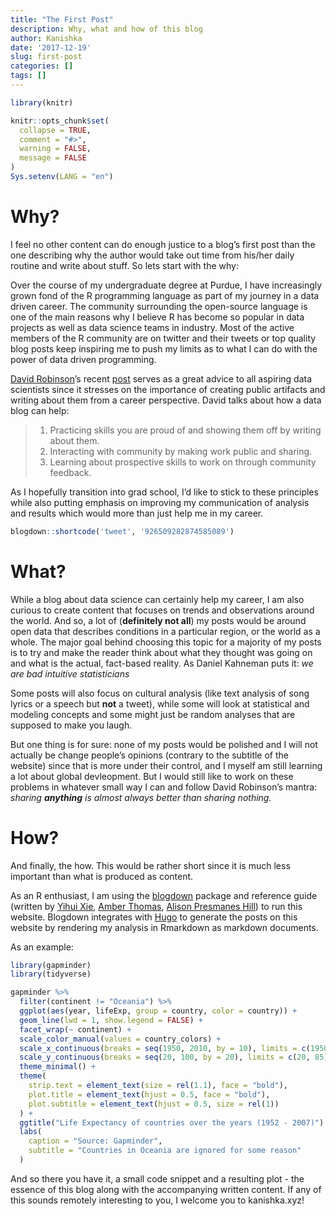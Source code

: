 ```yaml
---
title: "The First Post"
description: Why, what and how of this blog
author: Kanishka
date: '2017-12-19'
slug: first-post
categories: []
tags: []
---
```


```r
library(knitr)

knitr::opts_chunk$set(
  collapse = TRUE,
  comment = "#>",
  warning = FALSE,
  message = FALSE
)
Sys.setenv(LANG = "en")
```

# Why?

I feel no other content can do enough justice to a blog's first post than the one describing why the author would take out time from his/her daily routine and write about stuff. So lets start with the why:

Over the course of my undergraduate degree at Purdue, I have increasingly grown fond of the R programming language as part of my journey in a data driven career. The community surrounding the open-source language is one of the main reasons why I believe R has become so popular in data projects as well as data science teams in industry. Most of the active members of the R community are on twitter and their tweets or top quality blog posts keep inspiring me to push my limits as to what I can do with the power of data driven programming.

[David Robinson](https://twitter.com/drob)'s recent [post](http://varianceexplained.org/r/start-blog/) serves as a great advice to all aspiring data scientists since it stresses on the importance of creating public artifacts and writing about them from a career perspective. David talks about how a data blog can help:

>1. Practicing skills you are proud of and showing them off by writing about them.
2. Interacting with community by making work public and sharing.
3. Learning about prospective skills to work on through community feedback.

As I hopefully transition into grad school, I'd like to stick to these principles while also putting emphasis on improving my communication of analysis and results which would more than just help me in my career.

```r
blogdown::shortcode('tweet', '926509282874585089')
```


# What?

While a blog about data science can certainly help my career, I am also curious to create content that focuses on trends and observations around the world. And so, a lot of (**definitely not all**) my posts would be around open data that describes conditions in a particular region, or the world as a whole. The major goal behind choosing this topic for a majority of my posts is to try and make the reader think about what they thought was going on and what is the actual, fact-based reality. As Daniel Kahneman puts it: *we are bad intuitive statisticians*

Some posts will also focus on cultural analysis (like text analysis of song lyrics or a speech but **not** a tweet), while some will look at statistical and modeling concepts and some might just be random analyses that are supposed to make you laugh.

But one thing is for sure: none of my posts would be polished and I will not actually be change people's opinions (contrary to the subtitle of the website) since that is more under their control, and I myself am still learning a lot about global devleopment. But I would still like to work on these problems in whatever small way I can and follow David Robinson's mantra: *sharing **anything** is almost always better than sharing nothing.*

# How?

And finally, the how. This would be rather short since it is much less important than what is produced as content. 

As an R enthusiast, I am using the [blogdown](https://bookdown.org/yihui/blogdown/) package and reference guide (written by [Yihui Xie](https://yihui.name/en/), [Amber Thomas](http://amber.rbind.io/), [Alison Presmanes Hill](https://alison.rbind.io/)) to run this website. Blogdown integrates with [Hugo](https://gohugo.io/) to generate the posts on this website by rendering my analysis in Rmarkdown as markdown documents. 

As an example:

```r
library(gapminder)
library(tidyverse)

gapminder %>%
  filter(continent != "Oceania") %>%
  ggplot(aes(year, lifeExp, group = country, color = country)) +
  geom_line(lwd = 1, show.legend = FALSE) + 
  facet_wrap(~ continent) +
  scale_color_manual(values = country_colors) +
  scale_x_continuous(breaks = seq(1950, 2010, by = 10), limits = c(1950, 2010)) +
  scale_y_continuous(breaks = seq(20, 100, by = 20), limits = c(20, 85)) +
  theme_minimal() +
  theme(
    strip.text = element_text(size = rel(1.1), face = "bold"),
    plot.title = element_text(hjust = 0.5, face = "bold"),
    plot.subtitle = element_text(hjust = 0.5, size = rel(1))
  ) +
  ggtitle("Life Expectancy of countries over the years (1952 - 2007)") + 
  labs(
    caption = "Source: Gapminder",
    subtitle = "Countries in Oceania are ignored for some reason"
  )

```

And so there you have it, a small code snippet and a resulting plot - the essence of this blog along with the accompanying written content. If any of this sounds remotely interesting to you, I welcome you to kanishka.xyz!

